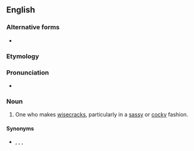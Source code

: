 {{also|wise-ass}}
==English==

===Alternative forms===
* {{l|en|wise-ass}}

===Etymology===
{{suffix|en|wise|ass}}

===Pronunciation===
* {{IPA|en|/ˈwaɪzæs/}}

===Noun===
{{en-noun}}

# One who makes [[wisecrack]]s, particularly in a [[sassy]] or [[cocky]] fashion.

====Synonyms====
* {{sense|one who makes wisecracks in a sassy or cocky fashion}} {{l|en|wisecracker}}, {{l|en|smart aleck}}, {{l|en|wise guy}}, {{l|en|wiseacre}}